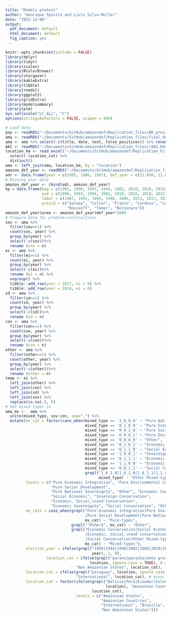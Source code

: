 ```yaml
---
title: "Models pretest"
author: "Henrique Sposito and Livio Silva-Muller"
date: "2022-12-06"
output:
  pdf_document: default
  html_document: default
  fig_caption: yes
---
```


```r
knitr::opts_chunk$set(include = FALSE)
library(dplyr)
library(tidyr)
library(scales)
library(RColorBrewer)
library(stargazer)
library(kableExtra)
library(tibble)
library(readxl)
library(ggplot2)
library(gridExtra)
library(modelsummary)
library(plm)
Sys.setlocale("LC_ALL", "C")
options(stringsAsFactors = FALSE, scipen = 999)
```

```r
# Load data
pop <- readRDS("~/Documents/GitHub/amazondef/Replication_files/BR_presid_speeches_final.Rds")
ama <- readRDS("~/Documents/GitHub/amazondef/Replication_files/final_data_as.Rds")
ama <- ama %>% select(-c(title, date, text, false_positives)) %>% rename (ei= "EI", sd= "SD")
AAI <- readRDS("~/Documents/GitHub/amazondef/Replication_files//AAI.Rds")
location_km <- read_excel("~/Documents/GitHub/amazondef/Replication_Files/location_km.xlsx") %>%
  select(-location_cat) %>%
  distinct()
ama <- left_join(ama, location_km, by = "location")
amazon_def_year <- readRDS("~/Documents/GitHub/amazondef/Replication_files//amazon_def_year.Rds")
adr <- data.frame(year = c(1985, 1986, 1987), def_year = c(21.050, 21.050, 21.050))
# Missing year data
amazon_def_year <- rbind(adr, amazon_def_year) 
hp = data.frame(beg = c(1985, 1990, 1993, 1994, 2002, 2010, 2016, 2018),
                end = c(1990, 1993, 1994, 2002, 2010, 2016, 2018, 2022),
                label = c(1987, 1991, 1993, 1998, 2006, 2013, 2017, 2020),
                presid = c("Sarney", "Collor", "Franco", "Cardoso", "Lula",
                           "Rousseff", "Temer", "Bolsonaro"))
amazon_def_year$area <- amazon_def_year$def_year*1000
# Prepare data for problem-constructions
sov <- ama %>% 
  filter(sov==1) %>% 
  count(sov, year) %>%
  group_by(year) %>%
  select(-c(sov))%>%
  rename (sov = n)
ei <- ama %>% 
  filter(ei==1) %>% 
  count(ei, year) %>%
  group_by(year) %>%
  select(-c(ei))%>%
  rename (ei = n) %>%
  ungroup() %>%
  tibble::add_row(year = 2017, ei = 0) %>%
  tibble::add_row(year = 2018, ei = 0)
sd <- ama %>% 
  filter(sd==1) %>% 
  count(sd, year) %>%
  group_by(year) %>%
  select(-c(sd))%>%
  rename (sd = n)
con <- ama %>% 
  filter(con==1) %>% 
  count(con, year) %>%
  group_by(year) %>%
  select(-c(con))%>%
  rename (con = n)
other <- ama %>% 
  filter(other==1) %>% 
  count(other, year) %>%
  group_by(year) %>%
  select(-c(other))%>%
  rename (other = n)
temp <- ei %>% 
  left_join(other) %>% 
  left_join(con) %>% 
  left_join(sd) %>% 
  left_join(sov) %>% 
  replace(is.na(.), 0)
# Get mixed types in
ama_mx <-  ama %>%
  unite(mixed_type, sov:con, sep="_") %>%
  mutate(mx_cat = factor(case_when(mixed_type == '1_0_0_0' ~ "Pure National Sovereignty",
                                   mixed_type == '0_1_0_0' ~ "Pure Economic Integration", 
                                   mixed_type == '0_0_1_0' ~ "Pure Social Development",
                                   mixed_type == '0_0_0_1' ~ "Pure Environmental Conservation",
                                   mixed_type == '0_0_0_0' ~ "Other",
                                   mixed_type == '0_1_0_1' ~ "Economic Conservation",
                                   mixed_type == '0_1_1_0' ~ "Social Economic",
                                   mixed_type == '1_0_0_1' ~ "Sovereign Conservation",
                                   mixed_type == '0_1_1_1' ~ "Economic, Social,\nand Conservation",
                                   mixed_type == '1_1_0_0' ~ "Economic Sovereignty",
                                   mixed_type == '0_0_1_1' ~ "Social Conservation",
                                   grepl("1_0_1_0|1_0_1_0|1_0_1_1|1_1_0_1|1_1_1_0|1_1_1_1",
                                         mixed_type) ~ "Other Mixed-types"),
         levels = c("Pure Economic Integration", "Pure Environmental Conservation",
                    "Pure Social Development",
                    "Pure National Sovereignty", "Other", "Economic Conservation", 
                    "Social Economic", "Sovereign Conservation",
                    "Economic, Social,\nand Conservation",
                    "Economic Sovereignty", "Social Conservation", "Other Mixed-types")),
         mx_cat2 = case_when(grepl("Pure Economic Integration|Pure Environmental Conservation|
                                   |Pure Social Development|Pure National Sovereignty",
                                   mx_cat) ~ "Pure-types",
                             grepl("^Other$", mx_cat) ~ "Other",
                             grepl("Economic Conservation|Social Economic|Sovereign Conservation|
                                   |Economic, Social,\nand Conservation|Economic Sovereignty|
                                   |Social Conservation|Other Mixed-types",
                                   mx_cat) ~ "Mixed-types"),
         election_year = ifelse(grepl("1989|1994|1998|2002|2006|2010|2014|2018",
                                      year), 1, 0),
                  location_cat = ifelse(grepl("parana|paraiba|mato grosso|mato grosso do sul",
                                     location, ignore.case = TRUE), # minor coding issues to fix
                               "Non Amazonian States", location_cat),
         location_cat = ifelse(grepl("paraguay", location, ignore.case = TRUE),
                               "International", location_cat), # minor coding issues to fix
         location_cat = factor(ifelse(grepl("Bolivia|Peru|Ecuador|Colombia|Venezuela|Guyana|Suriname",
                                            location), "Amazonian Countries",
                                      location_cat),
                               levels = c("Amazonian States",
                                          "Amazonian Countries",
                                          "International", "Brasilia",
                                          "Non Amazonian States")))

```

````{=tex}
\begin{landscape}

```r

ama_model <- dplyr::left_join(ama_mx, amazon_def_year, by = "year") %>%
dplyr::left_join(AAI, by = "year") %>%
filter(location_cat != "Non Identified", mx_cat != "Other Mixed-types") %>%
  mutate(con_vs_all = ifelse(mx_cat == "Pure Environmental Conservation", 1, 0),
         EI_vs_all = ifelse(mx_cat == "Pure Economic Integration", 1, 0),
         SD_vs_all = ifelse(mx_cat == "Pure Social Development", 1, 0),
         sov_vs_all = ifelse(mx_cat == "Pure National Sovereignty", 1, 0))

ama_model2 <- dplyr::select(pop, -text) %>%
  dplyr::left_join(amazon_def_year, by = "year") %>%
  dplyr::left_join(AAI, by = "year") %>%
  filter(location_cat != "Non Identified") %>%
  mutate(location_cat = ifelse(grepl("parana|paraiba|mato grosso|mato grosso do sul", location, ignore.case = TRUE), "Non Amazonian States", location_cat),
         location_cat = ifelse(grepl("paraguay", location, ignore.case = TRUE),
                               "International", location_cat),
         location_cat = factor(ifelse(grepl("Bolivia|Peru|Ecuador|Colombia|Venezuela|Guyana|Suriname",
                                            location), "Amazonian Countries",
                                      location_cat),
                               levels = c("Amazonian States",
                                          "Amazonian Countries",
                                          "International", "Brasilia",
                                          "Non Amazonian States")),
         election_year = ifelse(grepl("1989|1994|1998|2002|2006|2010|2014|2018",
                                      year), 1, 0))

# model
a1 <- glm(con_vs_all ~ as.factor(location_cat) + election_year +
                         def_year + AAI + party, family=binomial(link = "logit"),
                       data = ama_model)
a2 <- glm(EI_vs_all ~ as.factor(location_cat) + election_year +
                        def_year + AAI + party, family=binomial(link = "logit"),
                      data = ama_model)
a3 <- glm(SD_vs_all ~ as.factor(location_cat) + election_year +
                        def_year + AAI + party,
                      family=binomial(link = "logit"), data = ama_model)
a4 <- glm(sov_vs_all ~ as.factor(location_cat) + election_year +
                         def_year + AAI + party,
                       family=binomial(link = "logit"), data = ama_model)
a5 <- glm(amazon_speech ~ as.factor(location_cat) + election_year +
                         def_year + AAI + party,
                       family=binomial(link = "logit"), data = ama_model2)

stargazer::stargazer(a1, a2, a3,
                     a4, a5, digits = 6,
                     no.space = TRUE, title = "Logistic Regressions")
```

\end{landscape}
````

````{=tex}
\begin{landscape}

```r

# model fe
b1 <- plm(con_vs_all ~ as.factor(location_cat) + election_year +
                         def_year + AAI + party, data = ama_model,
                         model = "within", index = "year")
b2 <- plm(EI_vs_all ~ as.factor(location_cat) + election_year +
                         def_year + AAI + party, data = ama_model,
                         model = "within", index = "year")
b3 <- plm(SD_vs_all ~ as.factor(location_cat) + election_year +
                         def_year + AAI + party, data = ama_model,
                         model = "within", index = "year")
b4 <- plm(sov_vs_all ~ as.factor(location_cat) + election_year +
                         def_year + AAI + party, data = ama_model,
                         model = "within", index = "year")
b5 <- plm(amazon_speech ~ as.factor(location_cat) + election_year +
                         def_year + AAI + party, data = ama_model2,
                         model = "within", index = "year")

stargazer::stargazer(b1, b2, b3,
                     b4, b5, digits = 6,
                     no.space = TRUE, title = "Fixed-effects Regressions")
```

\end{landscape}
````

````{=tex}
\begin{landscape}

```r

amazon_def_year <- readRDS("~/Documents/GitHub/amazondef/Replication_files//amazon_def_year.Rds")
amazon_def_year$year <- amazon_def_year$year + 1
adr <- data.frame(year = c(1985, 1986, 1987, 1988),
def_year = c(21.050, 21.050, 21.050, 21.050))
# Missing year data
amazon_def_year <- rbind(adr, amazon_def_year) 

ama_model_lag <- dplyr::left_join(ama_mx, amazon_def_year, by = "year") %>%
dplyr::left_join(AAI, by = "year") %>%
filter(location_cat != "Non Identified", mx_cat != "Other Mixed-types") %>%
  mutate(con_vs_all = ifelse(mx_cat == "Pure Environmental Conservation", 1, 0),
         EI_vs_all = ifelse(mx_cat == "Pure Economic Integration", 1, 0),
         SD_vs_all = ifelse(mx_cat == "Pure Social Development", 1, 0),
         sov_vs_all = ifelse(mx_cat == "Pure National Sovereignty", 1, 0))

ama_model2_lag <- dplyr::select(pop, -text) %>%
  dplyr::left_join(amazon_def_year, by = "year") %>%
  dplyr::left_join(AAI, by = "year") %>%
  filter(location_cat != "Non Identified") %>%
  dplyr::mutate(location_cat = ifelse(grepl("parana|paraiba|mato grosso|mato grosso do sul", location, ignore.case = TRUE), "Non Amazonian States", location_cat),
         location_cat = ifelse(grepl("paraguay", location, ignore.case = TRUE),
                               "International", location_cat),
         location_cat = factor(ifelse(grepl("Bolivia|Peru|Ecuador|Colombia|Venezuela|Guyana|Suriname",
                                            location), "Amazonian Countries",
                                      location_cat),
                               levels = c("Amazonian States",
                                          "Amazonian Countries",
                                          "International", "Brasilia",
                                          "Non Amazonian States")),
         election_year = ifelse(grepl("1989|1994|1998|2002|2006|2010|2014|2018",
                                      year), 1, 0))

# model
c1 <- glm(con_vs_all ~ as.factor(location_cat) + election_year +
                         def_year + AAI + party, family=binomial(link = "logit"),
                       data = ama_model_lag)
c2 <- glm(EI_vs_all ~ as.factor(location_cat) + election_year +
                        def_year + AAI + party, family=binomial(link = "logit"),
                      data = ama_model_lag)
c3 <- glm(SD_vs_all ~ as.factor(location_cat) + election_year +
                        def_year + AAI + party,
                      family=binomial(link = "logit"), data = ama_model_lag)
c4 <- glm(sov_vs_all ~ as.factor(location_cat) + election_year +
                         def_year + AAI + party,
                       family=binomial(link = "logit"), data = ama_model_lag)
c5 <- glm(amazon_speech ~ as.factor(location_cat) + election_year +
                         def_year + AAI + party,
                       family=binomial(link = "logit"), data = ama_model2_lag)

stargazer::stargazer(c1, c2, c3,
                     c4, c5, digits = 6,
                     no.space = TRUE, title = "Logistic Regressions with Lagged Year")
```

\end{landscape}
````

````{=tex}
\begin{landscape}

```r

#table(ama_model$president, ama_model$party)

ideology_vdem <- readRDS("~/Documents/GitHub/amazondef/Submission/V-Dem-CPD-Party-V2.rds") %>% 
dplyr::filter(country_name == "Brazil") %>%
dplyr::select(v2pashname, v2xpa_antiplural, v2xpa_popul, v2pariglef) %>%
tidyr::drop_na() %>%
dplyr::rename(party = v2pashname) %>%
group_by(party) %>%
summarise(anti_pluralism = mean(v2xpa_antiplural),
populism = mean(v2xpa_popul),
left_right = mean(v2pariglef))

ama_model_lag <- dplyr::left_join(ama_model_lag, ideology_vdem)

ama_model2_lag <- dplyr::left_join(ama_model2_lag, ideology_vdem)

# model
c1 <- glm(con_vs_all ~ as.factor(location_cat) + election_year +
                         def_year + AAI + populism + anti_pluralism + left_right, family=binomial(link = "logit"),
                       data = ama_model_lag)
c2 <- glm(EI_vs_all ~ as.factor(location_cat) + election_year +
                        def_year + AAI + populism + anti_pluralism + left_right, family=binomial(link = "logit"),
                      data = ama_model_lag)
c3 <- glm(SD_vs_all ~ as.factor(location_cat) + election_year +
                        def_year + AAI + populism + anti_pluralism + left_right,
                      family=binomial(link = "logit"), data = ama_model_lag)
c4 <- glm(sov_vs_all ~ as.factor(location_cat) + election_year +
                         def_year + AAI + populism + anti_pluralism + left_right,
                       family=binomial(link = "logit"), data = ama_model_lag)
c5 <- glm(amazon_speech ~ as.factor(location_cat) + election_year +
                         def_year + AAI + populism + anti_pluralism + left_right,
                       family=binomial(link = "logit"), data = ama_model2_lag)

stargazer::stargazer(c1, c2, c3,
                     c4, c5, digits = 6,
                     no.space = TRUE,
                     title = "Logistic Regressions with Lagged Year and Party Ideology")
```

\end{landscape}
````

````{=tex}
\begin{landscape}

```r

d1 <- plm(con_vs_all ~ as.factor(location_cat) + 
                         def_year + AAI + election_year, data = ama_model_lag,
                         model = "within", index = "president")
d2 <- plm(EI_vs_all ~ as.factor(location_cat) +
                         def_year + AAI + election_year, data = ama_model_lag,
                         model = "within", index = "president")
d3 <- plm(SD_vs_all ~ as.factor(location_cat) +
                         def_year + AAI + election_year, data = ama_model_lag,
                         model = "within", index = "president")
d4 <- plm(sov_vs_all ~ as.factor(location_cat) +
                         def_year + AAI + election_year, data = ama_model_lag,
                         model = "within", index = "president")
d5 <- plm(amazon_speech ~ as.factor(location_cat) +
                         def_year + AAI + election_year, data = ama_model2_lag,
                         model = "within", index = "president")
                         
stargazer::stargazer(d1, d2, d3,
                     d4, d5, digits = 6,
                     no.space = TRUE,
                     title = "Logistic Regressions with president fixed-effects")
                         
```

\end{landscape}
````


